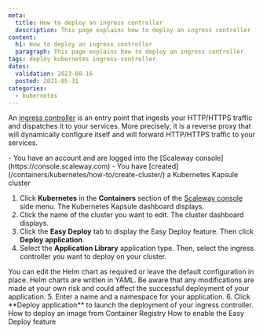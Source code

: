 ```yaml
---
meta:
  title: How to deploy an ingress controller
  description: This page explains how to deploy an ingress controller
content:
  h1: How to deploy an ingress controller
  paragraph: This page explains how to deploy an ingress controller
tags: deploy kubernetes ingress-controller
dates:
  validation: 2023-08-16
  posted: 2021-05-31
categories:
  - kubernetes
---
```


An [ingress controller](/containers/kubernetes/concepts/#ingress-controller) is an entry point that ingests your HTTP/HTTPS traffic and dispatches it to your services. More precisely, it is a reverse proxy that will dynamically configure itself and will forward HTTP/HTTPS traffic to your services.

<Macro id="iam-requirements" />

<Message type="requirement">
  - You have an account and are logged into the [Scaleway console](https://console.scaleway.com)
  - You have [created](/containers/kubernetes/how-to/create-cluster/) a Kubernetes Kapsule cluster
</Message>

1. Click **Kubernetes** in the **Containers** section of the [Scaleway console](https://console.scaleway.com) side menu. The Kubernetes Kapsule dashboard displays.
2. Click the name of the cluster you want to edit. The cluster dashboard displays.
3. Click the **Easy Deploy** tab to display the Easy Deploy feature. Then click **Deploy application**.
4. Select the **Application Library** application type. Then, select the ingress controller you want to deploy on your cluster.
  <Message type="tip">
    You can edit the Helm chart as required or leave the default configuration in place. Helm charts are written in YAML. Be aware that any modifications are made at your own risk and could affect the successful deployment of your application.
  </Message>
5. Enter a name and a namespace for your application.
6. Click **Deploy application** to launch the deployment of your ingress controller.

<Navigation title="See Also">
  <PreviousButton to="/containers/kubernetes/how-to/deploy-image-from-container-registry/">How to deploy an image from Container Registry</PreviousButton>
  <NextButton to="/containers/kubernetes/how-to/enable-easy-deploy/">How to enable the Easy Deploy feature</NextButton>
</Navigation>
